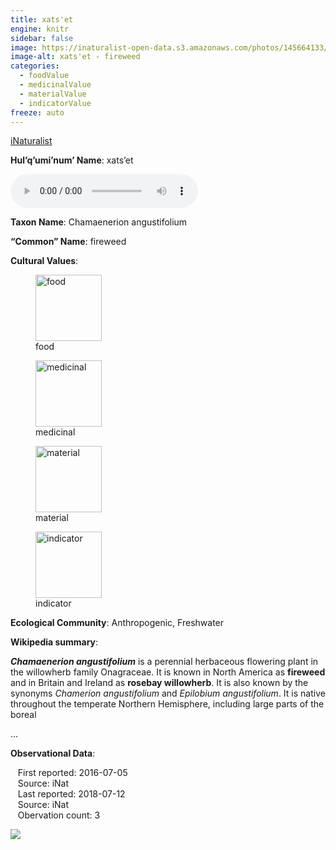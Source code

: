 ```yaml
---
title: xats'et
engine: knitr
sidebar: false
image: https://inaturalist-open-data.s3.amazonaws.com/photos/145664133/medium.jpg
image-alt: xats'et - fireweed
categories:
  - foodValue
  - medicinalValue
  - materialValue
  - indicatorValue
freeze: auto
---
```


<div role="img" class="imerss-photo" style="background-image: url(https://inaturalist-open-data.s3.amazonaws.com/photos/145664133/medium.jpg)" 
 alt="xats'et - fireweed">
 <a href="https://www.inaturalist.org/taxa/564969" target="_blank" class="taxonDisplay-iNat-extern">iNaturalist<span class="external-link"></span></a>
</div>

**Hul'q'umi'num' Name**: xats'et

<audio controls>
  <source src="../../NA" type="audio/mpeg">
</audio>

**Taxon Name**: Chamaenerion angustifolium

**"Common" Name**: fireweed

**Cultural Values**:

:::{layout-nrow=1}
![food](/files/food.svg){width=106px}

![medicinal](/files/medicinal.svg){width=106px}

![material](/files/material.svg){width=106px}

![indicator](/files/indicator.svg){width=106px}
:::

**Ecological Community**: Anthropogenic, Freshwater

**Wikipedia summary**:
<p class="mw-empty-elt">
</p>

<p><i><b>Chamaenerion angustifolium</b></i> is a perennial herbaceous flowering plant in the willowherb family Onagraceae. It is known in North America as <b>fireweed</b> and in Britain and Ireland as <b>rosebay willowherb</b>. It is also known by the synonyms <i>Chamerion angustifolium</i> and <i>Epilobium angustifolium</i>. It is native throughout the temperate Northern Hemisphere, including large parts of the boreal</p>...

**Observational Data**:

|    First reported: 2016-07-05

|    Source: iNat

|    Last reported: 2018-07-12

|    Source: iNat

|    Obervation count: 3

![](community_dist.png)
